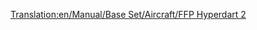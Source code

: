 [[Translation:en/Manual/Base Set/Aircraft/FFP Hyperdart 2]]
{{hu/Manual/Base Set/Aircraft/Navbox Légi járművek}}
{{hu/Manual/Base Set/Aircraft/Repülőgépek|Name=FFP Hiperdárda 2
|Image=[[File:en/Manual/Base Set/Aircraft/FFPHyperdart2.png|FPP Hyperdart 2]]
|Cost=38.964 (77,928)
|Speed=2,330 km/h (1,448 MPH)
|Annual=4.500 (9,000)
|Designed=2031
|Lifespan=25
|Capacity=85 utas és 45 csomag levél
|Description=Fiktív, futurisztikus repülőgép, a Sud Aviation SE-310 Caravelle ihlette talán (a játékban: FFP Légidárda)|Real-life=--
}}